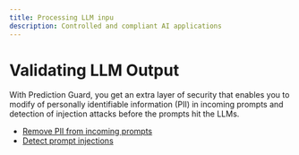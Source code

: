 ```yaml
---
title: Processing LLM inpu
description: Controlled and compliant AI applications
---
```


# Validating LLM Output

With Prediction Guard, you get an extra layer of security that enables you to modify of personally identifiable information (PII) in incoming prompts and detection of injection attacks before the prompts hit the LLMs. 

- [Remove PII from incoming prompts](input/PII)
- [Detect prompt injections](input/injection)

